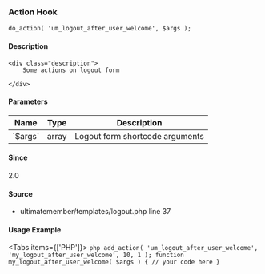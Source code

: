 
### Action Hook    
    
```
do_action( 'um_logout_after_user_welcome', $args );
```

#### Description
    <div class="description">
        Some actions on logout form
 
    </div>

#### Parameters
            
<table className="table-auto mt-2 border dark:border-gray-500 p-5 text-sm text-left">
<thead>
<tr>
<th  className="px-3">Name</th>
<th  className="px-3">Type</th>
<th  className="px-3">Description</th>
</tr>
</thead>
<tbody>
               <tr >
               <td className="px-3 py-2">`$args`</td>
               <td className="px-3 py-2">array</td>
               <td className="px-3 py-2 text-sm">Logout form shortcode arguments</td>
               </tr>
</tbody>
</table>

#### Since
<div class="description">
2.0
</div>

#### Source
  - <Link href="/developer/files/templates-logout#source-view.37">ultimatemember/templates/logout.php</Link> <Link href="/developer/files/templates-logout#source-view.37">line 37</Link>



#### Usage Example

<Tabs items={['PHP']}>
    <Tab>
    ```php
    add_action( 'um_logout_after_user_welcome', 'my_logout_after_user_welcome', 10, 1 );
 function my_logout_after_user_welcome( $args ) {
     // your code here
 }
    ```
    </Tab>
</Tabs>